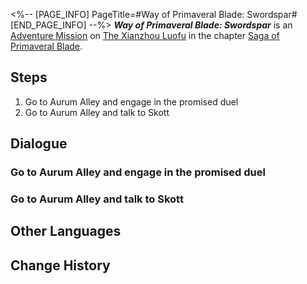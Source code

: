 <%-- [PAGE_INFO]
PageTitle=#Way of Primaveral Blade: Swordspar#
[END_PAGE_INFO] --%>
{{Stub|Dialogue.}}
{{Mission Infobox
|id            = 8024111
|title         = 
|image         = Mission Way of Primaveral Blade Swordspar.png{{subst:void|<!--$UPLOAD:<<SpriteOutput/Chronicle/8024111.png>-<Mission Way of Primaveral Blade Swordspar.png>-<Fate's Atlas Images>>-->}}
|type          = Adventure
|event_name    = 
|chapter       = Saga of Primaveral Blade
|requirements  = {{subst:void|<!--Unknown: {"Type":"Manual"}-->}}
|summary       = March defeats Skott fair and square using the sword skills she learned herself. At the end of the duel, even Skott must admit that March really has some tricks &mdash; uhhh, some swords &mdash; up her sleeves.
|characters    = Trailblazer
|startLocation = [[The Xianzhou Luofu]] - [[Central Starskiff Haven]]
|world         = The Xianzhou Luofu
|area          = Central Starskiff Haven
|prev          = 
|next          = 
|rewards       = Stellar Jade*10; Traveler's Guide*2; Credit*20,000
}}
'''''Way of Primaveral Blade: Swordspar''''' is an [[Adventure Mission]] on [[The Xianzhou Luofu]] in the chapter [[Saga of Primaveral Blade]].

==Steps==
# Go to Aurum Alley and engage in the promised duel
# Go to Aurum Alley and talk to Skott

<!--
==Gameplay Notes==

--><!--
==Trial Character==

-->
==Dialogue==
{{Stub Dialogue}}

===Go to Aurum Alley and engage in the promised duel===
{{Mission Description|type=adventure|location=Central Starskiff Haven|The day of the duel has arrived. Putting aside March 7th's aptitude in swordplay, you believe she has the capability to emerge victorious, especially since both of her mentors &mdash; Yanqing and Yunli &mdash; agreed to let her go to battle.<br />Skott is probably already waiting at Aurum Alley. Go meet him now.}}
{{Dialogue Start}}
:{{tx}}
{{Mission Description|type=adventure|location=Aurum Alley|update|The day of the duel has arrived. Putting aside March 7th's aptitude in swordplay, you believe she has the capability to emerge victorious, especially since both of her mentors &mdash; Yanqing and Yunli &mdash; agreed to let her go to battle.<br />Looks like March 7th didn't manage to use all she has learned in the duel. You could... try again?}}
{{Dialogue End}}

===Go to Aurum Alley and talk to Skott===
{{Dialogue Start}}
:{{tx}}
{{Mission Description|type=adventure|location=Aurum Alley|update|The day of the duel has arrived. Putting aside March 7th's aptitude in swordplay, you believe she has the capability to emerge victorious, especially since both of her mentors &mdash; Yanqing and Yunli &mdash; agreed to let her go to battle.<br />Since Skott lost the duel, it's time for him to hold up his end of the pact.}}
{{Dialogue End}}

==Other Languages==
{{Other Languages
|en   = Way of Primaveral Blade: Swordspar
|zhs  = 初花剑客行•剑斗
|zht  = 初花劍客行•劍鬥
|ja   = 花咲く剣客行・剣闘
|ko   = 초화검객행•검투
|es   = El florecer de una espadachina: Duelo de espadas
|fr   = Voie de la première lame&nbsp;: Duel
|ru   = Путь становления мастера: Схватка на мечах
|th   = วิถีนักดาบบุปผาแรกแย้ม: ประลองดาบ
|vi   = Sơ Hoa Kiếm Khách Hành - Đấu Kiếm
|de   = Reise der erblühenden Klinge: Schwertkampf
|id   = Bunga Pertama Jalan Pedang: Pertempuran Pedang
|pt   = Caminho da Lâmina Primaveril: Luta de Espadas
}}

==Change History==
{{Change History|2.4}}
